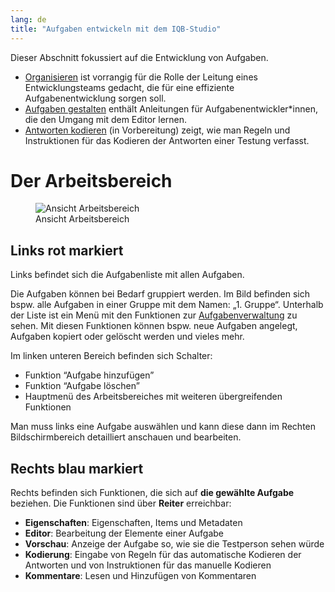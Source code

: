 ```yaml
---
lang: de
title: "Aufgaben entwickeln mit dem IQB-Studio"
---
```


Dieser Abschnitt fokussiert auf die Entwicklung von Aufgaben.

* [Organisieren](manage/index.qmd) ist vorrangig für die Rolle der Leitung eines Entwicklungsteams gedacht, die für eine effiziente Aufgabenentwicklung sorgen soll.
* [Aufgaben gestalten](design/index.qmd) enthält Anleitungen für Aufgabenentwickler\*innen, die den Umgang mit dem Editor lernen.
* [Antworten kodieren](coding/index.qmd) (in Vorbereitung) zeigt, wie man Regeln und Instruktionen für das Kodieren der Antworten einer Testung verfasst.

# Der Arbeitsbereich

![Ansicht Arbeitsbereich](Ansicht_Arbeitsbereich.png)

## Links rot markiert

Links befindet sich die Aufgabenliste mit allen Aufgaben.

Die Aufgaben können bei Bedarf gruppiert werden. Im Bild befinden sich bspw. alle Aufgaben in einer Gruppe mit dem Namen: „1. Gruppe“. Unterhalb der Liste ist ein Menü mit den Funktionen zur [Aufgabenverwaltung](Aufgabenverwaltung/index.qmd) zu sehen. Mit diesen Funktionen können bspw. neue Aufgaben angelegt, Aufgaben kopiert oder gelöscht werden und vieles mehr.

Im linken unteren Bereich befinden sich Schalter:

* Funktion "Aufgabe hinzufügen"
* Funktion "Aufgabe löschen"
* Hauptmenü des Arbeitsbereiches mit weiteren übergreifenden Funktionen

Man muss links eine Aufgabe auswählen und kann diese dann im Rechten Bildschirmbereich detailliert anschauen und bearbeiten.

## Rechts blau markiert

Rechts befinden sich Funktionen, die sich auf **die gewählte Aufgabe** beziehen. Die Funktionen sind über **Reiter** erreichbar:

* **Eigenschaften**: Eigenschaften, Items und Metadaten
* **Editor**: Bearbeitung der Elemente einer Aufgabe
* **Vorschau**: Anzeige der Aufgabe so, wie sie die Testperson sehen würde
* **Kodierung**: Eingabe von Regeln für das automatische Kodieren der Antworten und von Instruktionen für das manuelle Kodieren
* **Kommentare**: Lesen und Hinzufügen von Kommentaren
